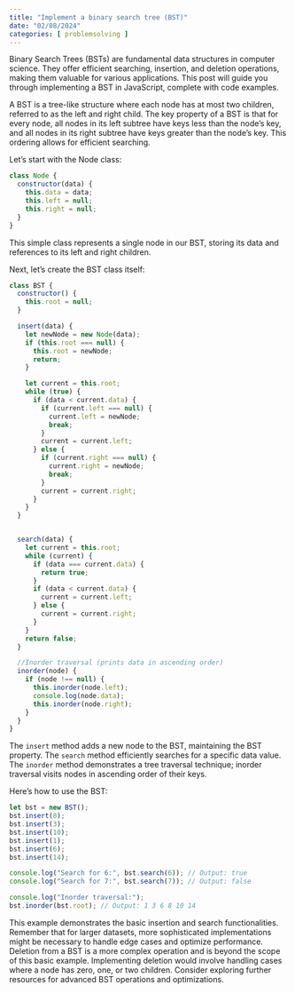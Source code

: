 ```yaml
---
title: "Implement a binary search tree (BST)"
date: "02/08/2024"
categories: [ problemsolving ]
---
```


Binary Search Trees (BSTs) are fundamental data structures in computer science.  They offer efficient searching, insertion, and deletion operations, making them valuable for various applications.  This post will guide you through implementing a BST in JavaScript, complete with code examples.

A BST is a tree-like structure where each node has at most two children, referred to as the left and right child.  The key property of a BST is that for every node, all nodes in its left subtree have keys less than the node's key, and all nodes in its right subtree have keys greater than the node's key.  This ordering allows for efficient searching.

Let's start with the Node class:

```javascript
class Node {
  constructor(data) {
    this.data = data;
    this.left = null;
    this.right = null;
  }
}
```

This simple class represents a single node in our BST, storing its data and references to its left and right children.

Next, let's create the BST class itself:

```javascript
class BST {
  constructor() {
    this.root = null;
  }

  insert(data) {
    let newNode = new Node(data);
    if (this.root === null) {
      this.root = newNode;
      return;
    }

    let current = this.root;
    while (true) {
      if (data < current.data) {
        if (current.left === null) {
          current.left = newNode;
          break;
        }
        current = current.left;
      } else {
        if (current.right === null) {
          current.right = newNode;
          break;
        }
        current = current.right;
      }
    }
  }


  search(data) {
    let current = this.root;
    while (current) {
      if (data === current.data) {
        return true;
      }
      if (data < current.data) {
        current = current.left;
      } else {
        current = current.right;
      }
    }
    return false;
  }

  //Inorder traversal (prints data in ascending order)
  inorder(node) {
    if (node !== null) {
      this.inorder(node.left);
      console.log(node.data);
      this.inorder(node.right);
    }
  }
}
```

The `insert` method adds a new node to the BST, maintaining the BST property.  The `search` method efficiently searches for a specific data value. The `inorder` method demonstrates a tree traversal technique;  inorder traversal visits nodes in ascending order of their keys.

Here's how to use the BST:

```javascript
let bst = new BST();
bst.insert(8);
bst.insert(3);
bst.insert(10);
bst.insert(1);
bst.insert(6);
bst.insert(14);

console.log("Search for 6:", bst.search(6)); // Output: true
console.log("Search for 7:", bst.search(7)); // Output: false

console.log("Inorder traversal:");
bst.inorder(bst.root); // Output: 1 3 6 8 10 14
```

This example demonstrates the basic insertion and search functionalities.  Remember that for larger datasets, more sophisticated implementations might be necessary to handle edge cases and optimize performance.  Deletion from a BST is a more complex operation and is beyond the scope of this basic example.  Implementing deletion would involve handling cases where a node has zero, one, or two children.  Consider exploring further resources for advanced BST operations and optimizations.

